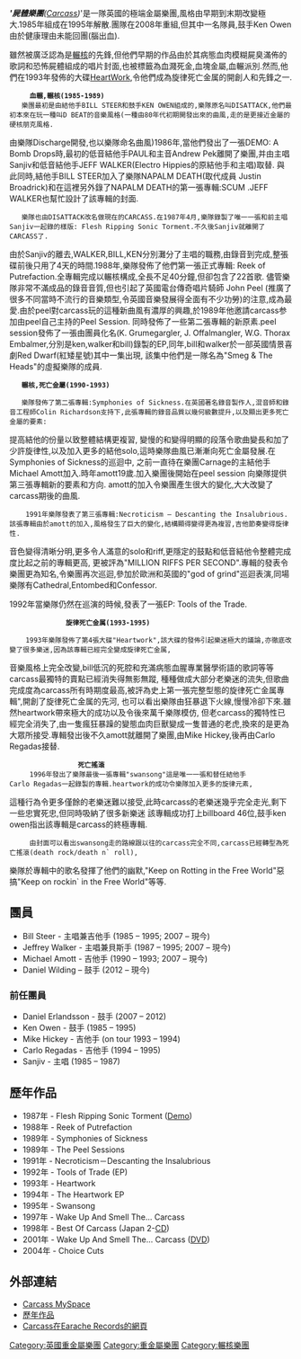 {{Unreferenced|time=2020-06-24T04:15:31+00:00}}
''''''屍體樂團'''([[Carcass|Carcass]])'''是一隊英國的極端金屬樂團,風格由早期到末期改變極大.1985年組成在1995年解散.團隊在2008年重組,但其中一名隊員,鼓手Ken Owen由於健康理由未能回團(腦出血).

雖然被廣泛認為是[[輾核|輾核]]的先鋒,但他們早期的作品由於其病態血肉模糊屍臭滿佈的歌詞和恐怖屍體組成的唱片封面,也被標籤為血濺死金,血塊金屬,血輾派別.然而,他們在1993年發佈的大碟[[HeartWork|HeartWork]],令他們成為旋律死亡金属的開創人和先鋒之一.
      '''血輾,輾核(1985-1989)'''
    樂團最初是由結他手BILL STEER和鼓手KEN OWEN組成的,樂隊原名叫DISATTACK,他們最初本來在玩一種叫D BEAT的音樂風格(一種由80年代初期開發出來的曲風,走的是更接近金屬的硬核朋克風格.
由樂隊Discharge開發,也以樂隊命名曲風)1986年,當他們發出了一張DEMO: A Bomb Drops時,最初的低音結他手PAUL和主音Andrew Pek離開了樂團,并由主唱Sanjiv和低音結他手JEFF WALKER(Electro Hippies的原結他手和主唱)取替.
與此同時,結他手BILL STEER加入了樂隊NAPALM DEATH(取代成員 Justin Broadrick)和在這裡另外錄了NAPALM DEATH的第一張專輯:SCUM .JEFF WALKER也幫忙設計了該專輯的封面.
 
    樂隊也由DISATTACK改名做現在的CARCASS.在1987年4月,樂隊錄製了唯一一張和前主唱Sanjiv一起錄的樣版: Flesh Ripping Sonic Torment.不久後Sanjiv就離開了CARCASS了.
由於Sanjiv的離去,WALKER,BILL,KEN分別灘分了主唱的職務,由錄音到完成,整張碟前後只用了4天的時間.1988年,樂隊發佈了他們第一張正式專輯: Reek of Putrefaction.全專輯完成以輾核構成,全長不足40分鐘,但卻包含了22首歌.
儘管樂隊非常不滿成品的錄音音質,但也引起了英國電台傳奇唱片騎師 John Peel (推廣了很多不同當時不流行的音樂類型,令英國音樂發展得全面有不少功勞)的注意,成為最愛.由於peel對carcass玩的這種新曲風有濃厚的興趣,於1989年他邀請carcass参加由peel自己主持的Peel Session.
同時發佈了一些第二張專輯的新原素.peel session發佈了一張由團員化名(K. Grumegargler, J. Offalmangler, W.G. Thorax Embalmer,分別是ken,walker和bill)錄製的EP,同年,bill和walker於一部英國情景喜劇Red Dwarf(紅矮星號)其中一集出現,
該集中他們是一隊名為"Smeg & The Heads"的虛擬樂隊的成員.

    ''' 輾核,死亡金屬(1990-1993)'''
   
    樂隊發佈了第二張專輯:Symphonies of Sickness.在英國著名錄音製作人,混音師和錄音工程師Colin Richardson支持下,此張專輯的錄音品質以幾何級數提升,以及顯出更多死亡金屬的要素:
提高結他的份量以致整體結構更複習,
變慢的和變得明顯的段落令歌曲變長和加了少許旋律性,以及加入更多的結他solo,這時樂隊曲風已漸漸向死亡金屬發展.在Symphonies of Sickness的巡迴中,
之前一直待在樂團Carnage的主結他手Michael Amott加入.時年amott19歲.加入樂團後開始在peel session 向樂隊提供第三張專輯新的要素和方向.
amott的加入令樂團產生很大的變化,大大改變了carcass期後的曲風.
     1991年樂隊發表了第三張專輯:Necroticism – Descanting the Insalubrious.該張專輯由於amott的加入,風格發生了巨大的變化,結構顯得變得更為複習,吉他節奏變得旋律性.
音色變得清晰分明,更多令人滿意的solo和riff,更隱定的鼓點和低音結他令整體完成度比起之前的專輯更高,
更被評為"MILLION RIFFS PER SECOND".專輯的發表令樂團更為知名,令樂團再次巡迴,參加於歐洲和英國的"god of grind"巡迴表演,同場樂隊有Cathedral,Entombed和Confessor.

1992年當樂隊仍然在巡演的時候,發表了一張EP: Tools of the Trade.

               ''' 旋律死亡金属(1993-1995)'''

     1993年樂隊發佈了第4張大碟"Heartwork",該大碟的發佈引起樂迷極大的議論,亦徹底改變了很多樂迷,因為該專輯已經完全變成旋律死亡金属,
音樂風格上完全改變,bill低沉的死腔和充滿病態血腥專業醫學術語的歌詞等等carcass最獨特的賣點已經消失得無影無蹤,
種種做成大部分老樂迷的流失,但歌曲完成度為carcass所有時期度最高,被評為史上第一張完整型態的旋律死亡金属專輯",開創了旋律死亡金属的先河,
也可以看出樂隊由狂暴退下火線,慢慢冷卻下來.雖然heartwork帶來極大的成功以及令後來萬千樂隊模仿,
但老carcass的獨特性已經完全消失了,由一隻瘋狂暴躁的變態血肉巨獸變成一隻普通的老虎,換來的是更為大眾所接受.專輯發出後不久amott就離開了樂團,由Mike Hickey,後再由Carlo Regadas接替.

                  '''死亡搖滾'''
      1996年發出了樂隊最後一張專輯"swansong"這是唯一一張和替任結他手Carlo Regadas一起錄製的專輯.heartwork的成功令樂隊加入更多的旋律元素,
這種行為令更多僅餘的老樂迷難以接受,此時carcass的老樂迷幾乎完全走光,剩下一些忠實死忠,但同時吸納了很多新樂迷
該專輯成功打上billboard 46位,鼓手ken owen指出該專輯是carcass的終極專輯.
      由封面可以看出swansong走的路線跟以往的carcass完全不同,carcass已經轉型為死亡搖滾(death rock/death n` roll),
樂隊於專輯中的歌名發揮了他們的幽默,"Keep on Rotting in the Free World"惡搞"Keep on rockin` in the Free World"等等.

==團員==
*Bill Steer - 主唱兼吉他手 (1985 – 1995; 2007 – 現今)
*Jeffrey Walker - 主唱兼貝斯手 (1987 – 1995; 2007 – 現今)
*Michael Amott - 吉他手 (1990 – 1993; 2007 – 現今)
*Daniel Wilding – 鼓手 (2012 – 現今)

===前任團員===
*Daniel Erlandsson - 鼓手 (2007 – 2012)
*Ken Owen - 鼓手 (1985 – 1995)
*Mike Hickey - 吉他手 (on tour 1993 – 1994)
*Carlo Regadas - 吉他手 (1994 – 1995)
*Sanjiv - 主唱 (1985 – 1987)

==歷年作品==

*1987年 - Flesh Ripping Sonic Torment ([[樣本唱片|Demo]])
*1988年 - Reek of Putrefaction
*1989年 - Symphonies of Sickness
*1989年 - The Peel Sessions
*1991年 - Necroticism－Descanting the Insalubrious
*1992年 - Tools of Trade (EP)
*1993年 - Heartwork
*1994年 - The Heartwork EP
*1995年 - Swansong
*1997年 - Wake Up And Smell The... Carcass
*1998年 - Best Of Carcass (Japan 2-[[CD|CD]])
*2001年 - Wake Up And Smell The... Carcass ([[DVD|DVD]])
*2004年 - Choice Cuts

==外部連結==
*[http://www.myspace.com/carcass Carcass MySpace] {{Wayback|url=http://www.myspace.com/carcass |date=20210218043249 }}
*[https://web.archive.org/web/20080221223332/http://www.necroticism.com/ 歷年作品]
*[http://www.earache.com/bands/carcass/navigation/biography.html Carcass在Earache Records的網頁] {{Wayback|url=http://www.earache.com/bands/carcass/navigation/biography.html |date=20090220145313 }}


{{Authority control}}
{{DEFAULTSORT:Carcass}}
[[Category:英國重金屬樂團|Category:英國重金屬樂團]]
[[Category:重金屬樂團|Category:重金屬樂團]]
[[Category:輾核樂團|Category:輾核樂團]]